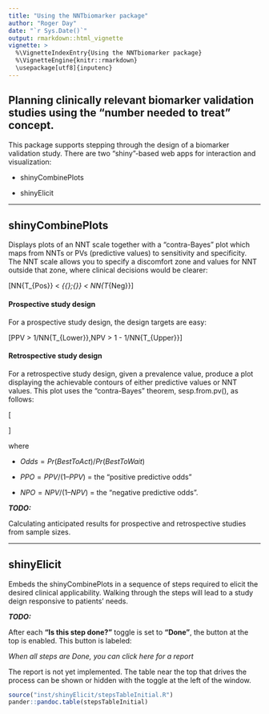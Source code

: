 ```yaml
---
title: "Using the NNTbiomarker package"
author: "Roger Day"
date: "`r Sys.Date()`"
output: rmarkdown::html_vignette
vignette: >
  %\VignetteIndexEntry{Using the NNTbiomarker package}
  %\VignetteEngine{knitr::rmarkdown}
  \usepackage[utf8]{inputenc}
---
```


## Planning clinically relevant biomarker validation studies using the “number needed to treat” concept.


This package supports stepping through the design of a biomarker validation study. There are two "shiny"-based web apps for interaction and visualization:

* shinyCombinePlots 

* shinyElicit

***

## shinyCombinePlots 

Displays plots of an NNT scale together with a "contra-Bayes" plot which maps from NNTs or PVs (predictive values)  to sensitivity and specificity.  
The NNT scale allows you to specify a discomfort zone and values for NNT outside that zone, where clinical decisions would be clearer:

\[NN{T_{Pos}} < \underbrace {NN{T_{Lower}} < NN{T_{Upper}}}_{{\rm{discomfort}}\;{\rm{ range}}} < NN{T_{Neg}}\]


#### Prospective study design

For a prospective study design, the design targets are easy:

\[PPV > 1/NN{T_{Lower}},\quad NPV > 1 - 1/NN{T_{Upper}}\]

#### Retrospective study design

For a retrospective study design, given a prevalence value,
produce a plot displaying the achievable contours of
either predictive values or NNT values.
This plot uses the "contra-Bayes" theorem, sesp.from.pv(), as follows:

\[
\begin{array}{l}
SP = specificity = \frac{{PPO - Odds}}{{PPO - NP{O^{ - 1}}}}\\
SN = sensitivity = \frac{{NPO - Odd{s^{ - 1}}}}{{NPO - PP{O^{ - 1}}}}
\end{array}
\]

where 

* $Odds = Pr(BestToAct) / Pr(BestToWait)$ 

* $PPO = PPV / (1 – PPV)$ = the “positive predictive odds”

* $NPO = NPV / (1 – NPV)$ = the “negative predictive odds”.


*__TODO:__*

Calculating anticipated results for prospective and retrospective studies 
from sample sizes.

***

## shinyElicit
Embeds the shinyCombinePlots in a sequence of steps required to elicit the desired clinical applicability. Walking through the steps will lead to a study deign responsive to patients' needs.


*__TODO:__*

After each **"Is this step done?"** toggle is set to **"Done"**, 
the button at the top is enabled.
This button is labeled:  

*When all steps are Done, you can click here for a report*

The report is not yet implemented. The table near the top that drives the process can be shown or hidden with the toggle at the left of the window.
```r
source("inst/shinyElicit/stepsTableInitial.R")
pander::pandoc.table(stepsTableInitial)
```

